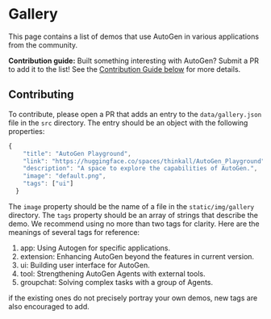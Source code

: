 
# Gallery

This page contains a list of demos that use AutoGen in various applications from the community.

**Contribution guide:**
Built something interesting with AutoGen? Submit a PR to add it to the list! See the [Contribution Guide below](#contributing) for more details.

<GalleryPage items={galleryData} />

## Contributing

To contribute, please open a PR that adds an entry to the `data/gallery.json` file in the `src` directory. The entry should be an object with the following properties:

```js
{
    "title": "AutoGen Playground",
    "link": "https://huggingface.co/spaces/thinkall/AutoGen_Playground",
    "description": "A space to explore the capabilities of AutoGen.",
    "image": "default.png",
    "tags": ["ui"]
  }
```

The `image` property should be the name of a file in the `static/img/gallery` directory.
The `tags` property should be an array of strings that describe the demo. We recommend using no more than two tags for clarity.
Here are the meanings of several tags for reference:
1. app: Using Autogen for specific applications.
2. extension: Enhancing AutoGen beyond the features in current version.
3. ui: Building user interface for AutoGen.
4. tool: Strengthening AutoGen Agents with external tools.
5. groupchat: Solving complex tasks with a group of Agents.

if the existing ones do not precisely portray your own demos, new tags are also encouraged to add.
